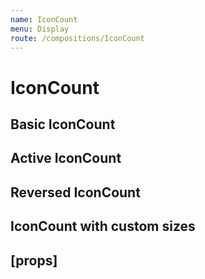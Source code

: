 ```yaml
---
name: IconCount
menu: Display
route: /compositions/IconCount
---
```



# IconCount

## Basic IconCount

<Playground>
  <ThemeWrapper>
    <IconCount count={24} icon={BlobbrIcon} label="Example" />
  </ThemeWrapper>
</Playground>

## Active IconCount

<Playground>
  <ThemeWrapper>
    <IconCount active count={24} icon={BlobbrIcon} label="Example" />
  </ThemeWrapper>
</Playground>

## Reversed IconCount

<Playground>
  <ThemeWrapper>
    <IconCount active inline reverse count={24} icon={CheckIcon} label="Example" />
  </ThemeWrapper>
</Playground>

## IconCount with custom sizes

<Playground>
  <ThemeWrapper>
    <Flex wrap direction="row" justifyContent="space-betwee">
      <Rhythm m={2}>
        <IconCount count={24} icon={BlobbrIcon} iconSize={16} label="Example" typographySize="small" />
        <IconCount count={24} icon={BlobbrIcon} iconSize={18} label="Example" typographySize="medium" />
        <IconCount count={24} icon={BlobbrIcon} iconSize={20} label="Example" typographySize="large" />
        <IconCount count={24} icon={BlobbrIcon} iconSize={24} label="Example" typographySize="xlarge" />
      </Rhythm>
    </Flex>
  </ThemeWrapper>
</Playground>

## \[props\]

<Props of={IconCount} />
